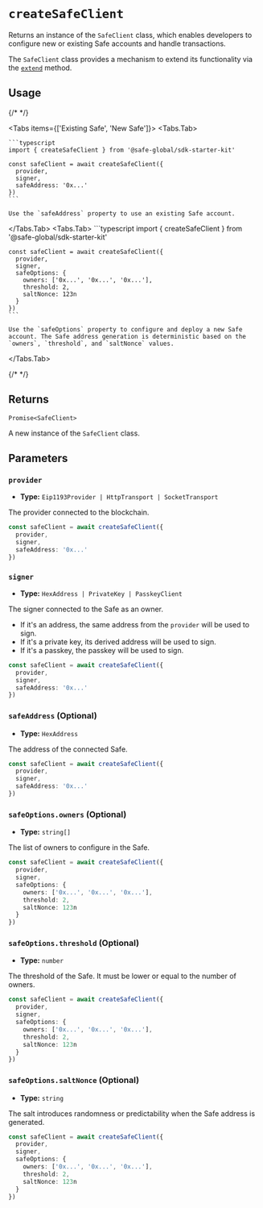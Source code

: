 
# `createSafeClient`

Returns an instance of the `SafeClient` class, which enables developers to configure new or existing Safe accounts and handle transactions.

The `SafeClient` class provides a mechanism to extend its functionality via the [`extend`](./extend) method.

## Usage

{/* <!-- vale off --> */}

<Tabs items={['Existing Safe', 'New Safe']}>
  <Tabs.Tab>
    

    ```typescript   
    import { createSafeClient } from '@safe-global/sdk-starter-kit'

    const safeClient = await createSafeClient({
      provider,
      signer,
      safeAddress: '0x...'
    })
    ```

    Use the `safeAddress` property to use an existing Safe account.
  </Tabs.Tab>
  <Tabs.Tab>
    ```typescript 
    import { createSafeClient } from '@safe-global/sdk-starter-kit'

    const safeClient = await createSafeClient({
      provider,
      signer,
      safeOptions: {
        owners: ['0x...', '0x...', '0x...'],
        threshold: 2,
        saltNonce: 123n
      }
    })
    ```

    Use the `safeOptions` property to configure and deploy a new Safe account. The Safe address generation is deterministic based on the `owners`, `threshold`, and `saltNonce` values. 
  </Tabs.Tab>
</Tabs>

{/* <!-- vale on --> */}

## Returns

`Promise<SafeClient>`

A new instance of the `SafeClient` class.

## Parameters

### `provider`

- **Type:** `Eip1193Provider | HttpTransport | SocketTransport`

The provider connected to the blockchain.

```typescript focus=2
const safeClient = await createSafeClient({
  provider,
  signer,
  safeAddress: '0x...'
})
```

### `signer`

- **Type:** `HexAddress | PrivateKey | PasskeyClient`

The signer connected to the Safe as an owner.
- If it's an address, the same address from the `provider` will be used to sign.
- If it's a private key, its derived address will be used to sign.
- If it's a passkey, the passkey will be used to sign.

```typescript focus=3
const safeClient = await createSafeClient({
  provider,
  signer,
  safeAddress: '0x...'
})
```

### `safeAddress` (Optional)

- **Type:** `HexAddress`

The address of the connected Safe.

```typescript focus=4
const safeClient = await createSafeClient({
  provider,
  signer,
  safeAddress: '0x...'
})
```

### `safeOptions.owners` (Optional)

- **Type:** `string[]`

The list of owners to configure in the Safe.

```typescript focus=5
const safeClient = await createSafeClient({
  provider,
  signer,
  safeOptions: {
    owners: ['0x...', '0x...', '0x...'],
    threshold: 2,
    saltNonce: 123n
  }
})
```

### `safeOptions.threshold` (Optional)

- **Type:** `number`

The threshold of the Safe. It must be lower or equal to the number of owners.

```typescript focus=6
const safeClient = await createSafeClient({
  provider,
  signer,
  safeOptions: {
    owners: ['0x...', '0x...', '0x...'],
    threshold: 2,
    saltNonce: 123n
  }
})
```

### `safeOptions.saltNonce` (Optional)

- **Type:** `string`

The salt introduces randomness or predictability when the Safe address is generated.

```typescript focus=7
const safeClient = await createSafeClient({
  provider,
  signer,
  safeOptions: {
    owners: ['0x...', '0x...', '0x...'],
    threshold: 2,
    saltNonce: 123n
  }
})
```
